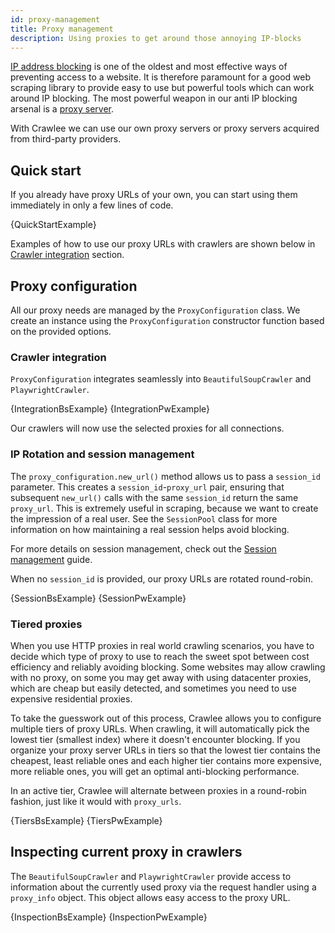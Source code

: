 ```yaml
---
id: proxy-management
title: Proxy management
description: Using proxies to get around those annoying IP-blocks
---
```





[IP address blocking](https://en.wikipedia.org/wiki/IP_address_blocking) is one of the oldest and most effective ways of preventing access to a website. It is therefore paramount for a good web scraping library to provide easy to use but powerful tools which can work around IP blocking. The most powerful weapon in our anti IP blocking arsenal is a [proxy server](https://en.wikipedia.org/wiki/Proxy_server).

With Crawlee we can use our own proxy servers or proxy servers acquired from third-party providers.

[//]: # (Check out the [avoid blocking guide]&#40;./avoid-blocking&#41; for more information about blocking.)

## Quick start

If you already have proxy URLs of your own, you can start using them immediately in only a few lines of code.

<RunnableCodeBlock className="language-python" language="python">
    {QuickStartExample}
</RunnableCodeBlock>

Examples of how to use our proxy URLs with crawlers are shown below in [Crawler integration](#crawler-integration) section.

## Proxy configuration

All our proxy needs are managed by the <ApiLink to="class/ProxyConfiguration">`ProxyConfiguration`</ApiLink> class. We create an instance using the <ApiLink to="class/ProxyConfiguration">`ProxyConfiguration`</ApiLink> constructor function based on the provided options.

### Crawler integration

`ProxyConfiguration` integrates seamlessly into <ApiLink to="class/BeautifulSoupCrawler">`BeautifulSoupCrawler`</ApiLink> and <ApiLink to="class/PlaywrightCrawler">`PlaywrightCrawler`</ApiLink>.

<Tabs>
    <TabItem value="BeautifulSoupCrawler" label="BeautifulSoupCrawler">
        <RunnableCodeBlock className="language-python" language="python">
            {IntegrationBsExample}
        </RunnableCodeBlock>
    </TabItem>
    <TabItem value="PlaywrightCrawler" label="PlaywrightCrawler">
        <RunnableCodeBlock className="language-python" language="python">
            {IntegrationPwExample}
        </RunnableCodeBlock>
    </TabItem>
</Tabs>

Our crawlers will now use the selected proxies for all connections.

### IP Rotation and session management

The <ApiLink to="class/ProxyConfiguration#new_url">`proxy_configuration.new_url()`</ApiLink> method allows us to pass a `session_id` parameter. This creates a `session_id`-`proxy_url` pair, ensuring that subsequent `new_url()` calls with the same `session_id` return the same `proxy_url`. This is extremely useful in scraping, because we want to create the impression of a real user. See the <ApiLink to="class/SessionPool">`SessionPool`</ApiLink> class for more information on how maintaining a real session helps avoid blocking.

For more details on session management, check out the [Session management](./session-management) guide.

When no `session_id` is provided, our proxy URLs are rotated round-robin.

<Tabs>
    <TabItem value="BeautifulSoupCrawler" label="BeautifulSoupCrawler">
        <CodeBlock className="language-python">
            {SessionBsExample}
        </CodeBlock>
    </TabItem>
    <TabItem value="PlaywrightCrawler" label="PlaywrightCrawler">
        <CodeBlock className="language-python">
            {SessionPwExample}
        </CodeBlock>
    </TabItem>
</Tabs>

### Tiered proxies

When you use HTTP proxies in real world crawling scenarios, you have to decide which type of proxy to use to reach the sweet spot between cost efficiency and reliably avoiding blocking. Some websites may allow crawling with no proxy, on some you may get away with using datacenter proxies, which are cheap but easily detected, and sometimes you need to use expensive residential proxies.

To take the guesswork out of this process, Crawlee allows you to configure multiple tiers of proxy URLs. When crawling, it will automatically pick the lowest tier (smallest index) where it doesn't encounter blocking. If you organize your proxy server URLs in tiers so that the lowest tier contains the cheapest, least reliable ones and each higher tier contains more expensive, more reliable ones, you will get an optimal anti-blocking performance.

In an active tier, Crawlee will alternate between proxies in a round-robin fashion, just like it would with `proxy_urls`.

<Tabs>
    <TabItem value="BeautifulSoupCrawler" label="BeautifulSoupCrawler">
        <RunnableCodeBlock className="language-python" language="python">
            {TiersBsExample}
        </RunnableCodeBlock>
    </TabItem>
    <TabItem value="PlaywrightCrawler" label="PlaywrightCrawler">
        <RunnableCodeBlock className="language-python" language="python">
            {TiersPwExample}
        </RunnableCodeBlock>
    </TabItem>
</Tabs>

## Inspecting current proxy in crawlers

The <ApiLink to="class/BeautifulSoupCrawler">`BeautifulSoupCrawler`</ApiLink> and <ApiLink to="class/PlaywrightCrawler">`PlaywrightCrawler`</ApiLink> provide access to information about the currently used proxy via the request handler using a <ApiLink to="class/ProxyInfo">`proxy_info`</ApiLink> object. This object allows easy access to the proxy URL.

<Tabs>
    <TabItem value="BeautifulSoupCrawler" label="BeautifulSoupCrawler">
        <RunnableCodeBlock className="language-python" language="python">
            {InspectionBsExample}
        </RunnableCodeBlock>
    </TabItem>
    <TabItem value="PlaywrightCrawler" label="PlaywrightCrawler">
        <RunnableCodeBlock className="language-python" language="python">
            {InspectionPwExample}
        </RunnableCodeBlock>
    </TabItem>
</Tabs>
